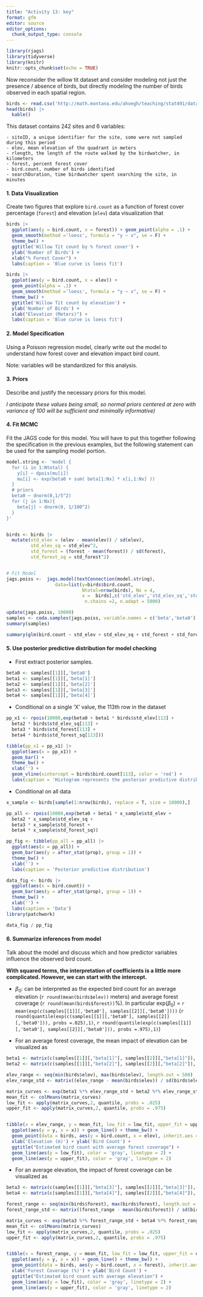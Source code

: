 ```yaml
---
title: "Activity 13: key"
format: gfm
editor: source
editor_options: 
  chunk_output_type: console
---
```


```r
library(rjags)
library(tidyverse)
library(knitr)
knitr::opts_chunk$set(echo = TRUE)

```


Now reconsider the willow tit dataset and consider modeling not just the presence / absence of birds, but directly modeling the number of birds observed in each spatial region.



```r
birds <- read.csv('http://math.montana.edu/ahoegh/teaching/stat491/data/willowtit2013_count.csv')
head(birds) |> 
  kable()
```
\vfill

This dataset contains 242 sites and 6 variables:  

    - siteID, a unique identifier for the site, some were not sampled during this period 
    - elev, mean elevation of the quadrant in meters 
    - rlength, the length of the route walked by the birdwatcher, in kilometers 
    - forest, percent forest cover 
    - bird.count, number of birds identified 
    - searchDuration, time birdwatcher spent searching the site, in minutes



#### 1. Data Visualization

Create two figures that explore `bird.count` as a function of forest cover percentage (`forest`) and elevation (`elev`) data visualization that 

```r
birds |> 
  ggplot(aes(y = bird.count, x = forest)) + geom_point(alpha = .1) + 
  geom_smooth(method ='loess', formula = "y ~ x", se = F) +
  theme_bw() +
  ggtitle('Willow Tit count by % forest cover') + 
  ylab('Number of Birds') + 
  xlab("% Forest Cover") + 
  labs(caption = 'Blue curve is loess fit')

birds |>
  ggplot(aes(y = bird.count, x = elev)) + 
  geom_point(alpha = .1) + 
  geom_smooth(method ='loess', formula = "y ~ x", se = F) +
  theme_bw() +
  ggtitle('Willow Tit count by elevation') + 
  ylab('Number of Birds') + 
  xlab("Elevation (Meters)") + 
  labs(caption = 'Blue curve is loess fit')
```


#### 2. Model Specification

Using a Poisson regression model, clearly write out the model to understand how forest cover and elevation impact bird count.
\vfill

\begin{align}
count_i &\sim Poisson(\mu_i)\\
\log(\mu_i) &= \beta_0 + \beta_1 x_{elev} + \beta_2 x_{elev}^2  + \beta_3 x_{forest} + \beta_4 x_{forest}^2 
\end{align}

Note: variables will be standardized for this analysis.

#### 3. Priors

Describe and justify the necessary priors for this model.

*I anticipate these values being small, so normal priors centered at zero with variance of 100 will be sufficient and minimally informative)*

\vfill

#### 4.  Fit MCMC

Fit the JAGS code for this model. You will have to put this together following the specification in the previous examples, but the following statement can be used for the sampling model portion.


```r
model.string <- 'model {
  for (i in 1:Ntotal) {
    y[i] ~ dpois(mu[i])
    mu[i] <- exp(beta0 + sum( beta[1:Nx] * x[i,1:Nx] ))
  }
  # priors 
  beta0 ~ dnorm(0,1/5^2)
  for (j in 1:Nx){
    beta[j] ~ dnorm(0, 1/100^2)
  }
}'


birds <- birds |>
  mutate(std_elev = (elev - mean(elev)) / sd(elev),
         std_elev_sq = std_elev^2,
         std_forest = (forest - mean(forest)) / sd(forest),
         std_forest_sq = std_forest^2)


# Fit Model
jags.poiss <-  jags.model(textConnection(model.string), 
                  data=list(y=birds$bird.count,
                            Ntotal=nrow(birds), Nx = 4, 
                            x =  birds[,c('std_elev','std_elev_sq','std_forest','std_forest_sq')]), 
                             n.chains =2, n.adapt = 5000)

update(jags.poiss, 10000)
samples <- coda.samples(jags.poiss, variable.names = c('beta','beta0'), n.iter = 10000) 
summary(samples)

summary(glm(bird.count ~ std_elev + std_elev_sq + std_forest + std_forest_sq, family=poisson, data=birds))
```

#### 5. Use posterior predictive distribution for model checking

- First extract posterior samples.

```r
beta0 <- samples[[1]][,'beta0']
beta1 <- samples[[1]][,'beta[1]']
beta2 <- samples[[1]][,'beta[2]']
beta3 <- samples[[1]][,'beta[3]']
beta4 <- samples[[1]][,'beta[4]']
```

- Conditional on a single 'X' value, the 113th row in the dataset

```r

pp_x1 <- rpois(10000,exp(beta0 + beta1 * birds$std_elev[113] + 
  beta2 * birds$std_elev_sq[113] +
  beta3 * birds$std_forest[113] +
  beta4 * birds$std_forest_sq[113]))

tibble(pp_x1 = pp_x1) |>
  ggplot(aes(x = pp_x1)) +
  geom_bar() +
  theme_bw() +
  xlab('') + 
  geom_vline(xintercept = birds$bird.count[113], color = 'red') +
  labs(caption = 'Histogram represents the posterior predictive distribution for the \n covariates associated with the 113th data point shown in red')

```

- Conditional on all data 

```r

x_sample <- birds[sample(1:nrow(birds), replace = T, size = 10000),]

pp_all <- rpois(10000,exp(beta0 + beta1 * x_sample$std_elev + 
  beta2 * x_sample$std_elev_sq +
  beta3 * x_sample$std_forest +
  beta4 * x_sample$std_forest_sq))

pp_fig <- tibble(pp_all = pp_all) |>
  ggplot(aes(x = pp_all)) +
  geom_bar(aes(y = after_stat(prop), group = 1)) +
  theme_bw() +
  xlab('') + 
  labs(caption = 'Posterior predictive distribution')

data_fig <- birds |>
  ggplot(aes(x = bird.count)) +
  geom_bar(aes(y = after_stat(prop), group = 1)) +
  theme_bw() +
  xlab('') +
  labs(caption = 'Data')
library(patchwork)

data_fig / pp_fig

```

#### 6. Summarize inferences from model

Talk about the model and discuss which and how predictor variables influence the observed bird count.

**With squared terms, the interpretation of coefficients is a little more complicated. However, we can start with the intercept.**

- $\beta_0$: can be interpreted as the expected bird count for an average elevation (`r round(mean(birds$elev))` meters) and average forest coverage (`r round(mean(birds$forest))`%). In particular exp($\beta_0$) = `r mean(exp(c(samples[[1]][,'beta0'], samples[[2]][,'beta0'])))` (`r round(quantile(exp(c(samples[[1]][,'beta0'], samples[[2]][,'beta0'])), probs =.025),1)`, `r round(quantile(exp(c(samples[[1]][,'beta0'], samples[[2]][,'beta0'])), probs =.975),1)`)

- For an average forest coverage, the mean impact of elevation can be visualized as

```r
beta1 <- matrix(c(samples[[1]][,"beta[1]"], samples[[2]][,"beta[1]"]), nrow = 20000, ncol = 1)
beta2 <- matrix(c(samples[[1]][,"beta[2]"], samples[[2]][,"beta[2]"]), nrow = 20000, ncol = 1)

elev_range <- seq(min(birds$elev), max(birds$elev), length.out = 500)
elev_range_std <- matrix((elev_range - mean(birds$elev)) / sd(birds$elev), nrow = 1, ncol = 500)

matrix_curves <- exp(beta1 %*% elev_range_std + beta2 %*% elev_range_std^2)
mean_fit <- colMeans(matrix_curves)
low_fit <- apply(matrix_curves,2, quantile, probs = .025)
upper_fit <- apply(matrix_curves,2, quantile, probs = .975)


tibble(x = elev_range, y = mean_fit, low_fit = low_fit, upper_fit = upper_fit) %>%
  ggplot(aes(y = y, x = x)) + geom_line() + theme_bw() +
  geom_point(data = birds, aes(y = bird.count, x = elev), inherit.aes = F, color = 'blue', alpha = .1) +
  xlab('Elevation (m)') + ylab('Bird Count') +
  ggtitle("Estimated bird count with average forest coverage") +
  geom_line(aes(y = low_fit), color = 'gray', linetype = 2) + 
  geom_line(aes(y = upper_fit), color = 'gray', linetype = 2) 
```

- For an average elevation, the impact of forest coverage can be visualized as

```r
beta3 <- matrix(c(samples[[1]][,"beta[3]"], samples[[2]][,"beta[3]"]), nrow = 20000, ncol = 1)
beta4 <- matrix(c(samples[[1]][,"beta[4]"], samples[[2]][,"beta[4]"]), nrow = 20000, ncol = 1)

forest_range <- seq(min(birds$forest), max(birds$forest), length.out = 100)
forest_range_std <- matrix((forest_range - mean(birds$forest)) / sd(birds$forest), nrow = 1, ncol = 100)

matrix_curves <- exp(beta3 %*% forest_range_std + beta4 %*% forest_range_std^2)
mean_fit <- colMeans(matrix_curves)
low_fit <- apply(matrix_curves,2, quantile, probs = .025)
upper_fit <- apply(matrix_curves,2, quantile, probs = .975)


tibble(x = forest_range, y = mean_fit, low_fit = low_fit, upper_fit = upper_fit) %>%
  ggplot(aes(y = y, x = x)) + geom_line() + theme_bw() +
  geom_point(data = birds, aes(y = bird.count, x = forest), inherit.aes = F, color = 'blue', alpha = .1) +
  xlab('Forest Coverage (%)') + ylab('Bird Count') +
  ggtitle("Estimated bird count with average elevation") +
  geom_line(aes(y = low_fit), color = 'gray', linetype = 2) + 
  geom_line(aes(y = upper_fit), color = 'gray', linetype = 2) 
```

